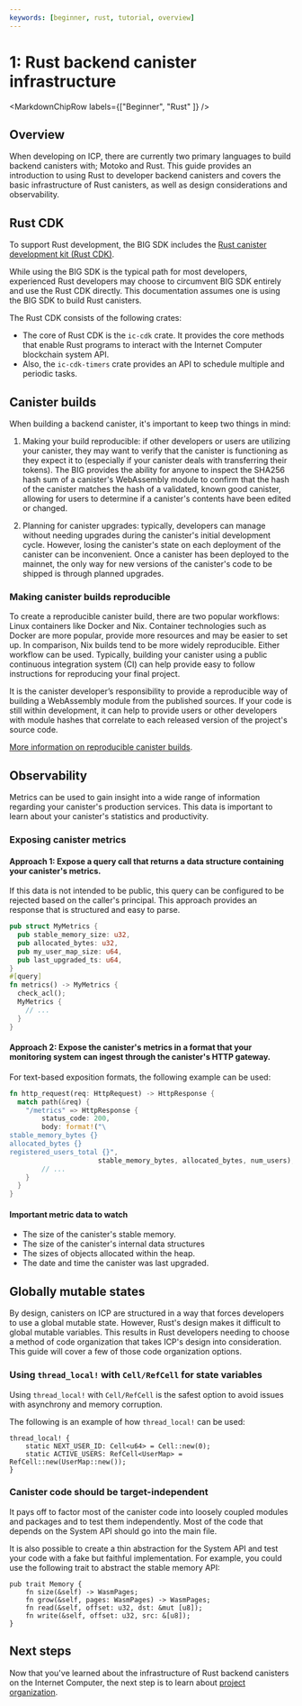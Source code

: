 ```yaml
---
keywords: [beginner, rust, tutorial, overview]
---
```




# 1: Rust backend canister infrastructure

<MarkdownChipRow labels={["Beginner", "Rust" ]} />

## Overview

When developing on ICP, there are currently two primary languages to build backend canisters with; Motoko and Rust. This guide provides an introduction to using Rust to developer backend canisters and covers the basic infrastructure of Rust canisters, as well as design considerations and observability.

## Rust CDK

To support Rust development, the BIG SDK includes the [Rust canister development kit (Rust CDK)](https://github.com/dfinity/cdk-rs).

While using the BIG SDK is the typical path for most developers, experienced Rust developers may choose to circumvent BIG SDK entirely and use the Rust CDK directly. This documentation assumes one is using the BIG SDK to build Rust canisters.

The Rust CDK consists of the following crates:
- The core of Rust CDK is the `ic-cdk` crate. It provides the core methods that enable Rust programs to interact with the Internet Computer blockchain system API.
- Also, the `ic-cdk-timers` crate provides an API to schedule multiple and periodic tasks.

## Canister builds
When building a backend canister, it's important to keep two things in mind:

1. Making your build reproducible: if other developers or users are utilizing your canister, they may want to verify that the canister is functioning as they expect it to (especially if your canister deals with transferring their tokens). The BIG provides the ability for anyone to inspect the SHA256 hash sum of a canister's WebAssembly module to confirm that the hash of the canister matches the hash of a validated, known good canister, allowing for users to determine if a canister's contents have been edited or changed.

2. Planning for canister upgrades: typically, developers can manage without needing upgrades during the canister's initial development cycle. However, losing the canister's state on each deployment of the canister can be inconvenient. Once a canister has been deployed to the mainnet, the only way for new versions of the canister's code to be shipped is through planned upgrades.

### Making canister builds reproducible

To create a reproducible canister build, there are two popular workflows: Linux containers like Docker and Nix. Container technologies such as Docker are more popular, provide more resources and may be easier to set up. In comparison, Nix builds tend to be more widely reproducible. Either workflow can be used. Typically, building your canister using a public continuous integration system (CI) can help provide easy to follow instructions for reproducing your final project.

It is the canister developer’s responsibility to provide a reproducible way of building a WebAssembly module from the published sources. If your code is still within development, it can help to provide users or other developers with module hashes that correlate to each released version of the project's source code.

[More information on reproducible canister builds](/docs/current/developer-docs/smart-contracts/test/reproducible-builds).

## Observability
Metrics can be used to gain insight into a wide range of information regarding your canister's production services. This data is important to learn about your canister's statistics and productivity.

### Exposing canister metrics

#### Approach 1: Expose a query call that returns a data structure containing your canister's metrics.
If this data is not intended to be public, this query can be configured to be rejected based on the caller's principal. This approach provides an response that is structured and easy to parse.

```rust
pub struct MyMetrics {
  pub stable_memory_size: u32,
  pub allocated_bytes: u32,
  pub my_user_map_size: u64,
  pub last_upgraded_ts: u64,
}
#[query]
fn metrics() -> MyMetrics {
  check_acl();
  MyMetrics {
    // ...
  }
}
```

#### Approach 2: Expose the canister's metrics in a format that your monitoring system can ingest through the canister's HTTP gateway.

For text-based exposition formats, the following example can be used:

```rust
fn http_request(req: HttpRequest) -> HttpResponse {
  match path(&req) {
    "/metrics" => HttpResponse {
        status_code: 200,
        body: format!("\
stable_memory_bytes {}
allocated_bytes {}
registered_users_total {}",
                      stable_memory_bytes, allocated_bytes, num_users),
        // ...
    }
  }
}
```

#### Important metric data to watch
- The size of the canister's stable memory.
- The size of the canister's internal data structures
- The sizes of objects allocated within the heap.
- The date and time the canister was last upgraded.

## Globally mutable states

By design, canisters on ICP are structured in a way that forces developers to use a global mutable state. However, Rust's design makes it difficult to global mutable variables. This results in Rust developers needing to choose a method of code organization that takes ICP's design into consideration. This guide will cover a few of those code organization options.

### Using `thread_local!` with `Cell/RefCell` for state variables

Using `thread_local!` with `Cell/RefCell` is the safest option to avoid issues with asynchrony and memory corruption.

The following is an example of how `thread_local!` can be used:

```
thread_local! {
    static NEXT_USER_ID: Cell<u64> = Cell::new(0);
    static ACTIVE_USERS: RefCell<UserMap> = RefCell::new(UserMap::new());
}
```

### Canister code should be target-independent

It pays off to factor most of the canister code into loosely coupled modules and packages and to test them independently. Most of the code that depends on the System API should go into the main file.

It is also possible to create a thin abstraction for the System API and test your code with a fake but faithful implementation. For example, you could use the following trait to abstract the stable memory API:

```
pub trait Memory {
    fn size(&self) -> WasmPages;
    fn grow(&self, pages: WasmPages) -> WasmPages;
    fn read(&self, offset: u32, dst: &mut [u8]);
    fn write(&self, offset: u32, src: &[u8]);
}
```

## Next steps
Now that you've learned about the infrastructure of Rust backend canisters on the Internet Computer, the next step is to learn about [project organization](./2-project-organization.mdx).
